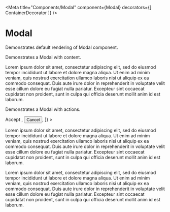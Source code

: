 


<Meta title="Components/Modal" component={Modal} decorators={[ ContainerDecorator ]} />

# Modal

Demonstrates default rendering of Modal component.

<Preview>
  <Story name="default">
    <Modal
      title="Lorem ipsum dolor sit amet"
      open={false}
      onEntered={action('onEntered')}
      onClose={action('onClose')}
      onExited={action('onExited')}
    />
  </Story>
</Preview>

Demonstrates a Modal with content.

<Preview>
  <Story name="with content">
    <Modal
      title="Lorem ipsum dolor sit amet"
      open={false}
      onEntered={action('onEntered')}
      onClose={action('onClose')}
      onExited={action('onExited')}
    >
      <p>
        Lorem ipsum dolor sit amet, consectetur adipiscing elit, sed do eiusmod tempor
        incididunt ut labore et dolore magna aliqua. Ut enim ad minim veniam, quis nostrud
        exercitation ullamco laboris nisi ut aliquip ex ea commodo consequat. Duis aute irure
        dolor in reprehenderit in voluptate velit esse cillum dolore eu fugiat nulla pariatur.
        Excepteur sint occaecat cupidatat non proident, sunt in culpa qui officia deserunt
        mollit anim id est laborum.
      </p>
    </Modal>
  </Story>
</Preview>

Demonstrates a Modal with actions.

<Preview>
  <Story name="with actions">
    <Modal
      title="Are you sure you want to delete?"
      open={false}
      onEntered={action('onEntered')}
      onClose={action('onClose')}
      onExited={action('onExited')}
      actions={[
        <Button key="action-1" color="primary" rounded>
          Accept
        </Button>,
        <Button key="action-2" color="neutralDark" flat>
          Cancel
        </Button>,
      ]}
    >
      <p>
        Lorem ipsum dolor sit amet, consectetur adipiscing elit, sed do eiusmod tempor
        incididunt ut labore et dolore magna aliqua. Ut enim ad minim veniam, quis nostrud
        exercitation ullamco laboris nisi ut aliquip ex ea commodo consequat. Duis aute irure
        dolor in reprehenderit in voluptate velit esse cillum dolore eu fugiat nulla pariatur.
        Excepteur sint occaecat cupidatat non proident, sunt in culpa qui officia deserunt
        mollit anim id est laborum.
      </p>
      <p>
        Lorem ipsum dolor sit amet, consectetur adipiscing elit, sed do eiusmod tempor
        incididunt ut labore et dolore magna aliqua. Ut enim ad minim veniam, quis nostrud
        exercitation ullamco laboris nisi ut aliquip ex ea commodo consequat. Duis aute irure
        dolor in reprehenderit in voluptate velit esse cillum dolore eu fugiat nulla pariatur.
        Excepteur sint occaecat cupidatat non proident, sunt in culpa qui officia deserunt
        mollit anim id est laborum.
      </p>
    </Modal>
  </Story>
</Preview>
